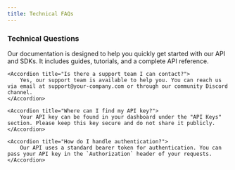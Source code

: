 ```yaml
---
title: Technical FAQs
---
```


### Technical Questions

<AccordionGroup>
    <Accordion title="What is the purpose of this documentation?">
        Our documentation is designed to help you quickly get started with our API and SDKs. It includes guides, tutorials, and a complete API reference.
    </Accordion>

    <Accordion title="Is there a support team I can contact?">
        Yes, our support team is available to help you. You can reach us via email at support@your-company.com or through our community Discord channel.
    </Accordion>

    <Accordion title="Where can I find my API key?">
        Your API key can be found in your dashboard under the "API Keys" section. Please keep this key secure and do not share it publicly.
    </Accordion>

    <Accordion title="How do I handle authentication?">
        Our API uses a standard bearer token for authentication. You can pass your API key in the `Authorization` header of your requests.
    </Accordion>

</AccordionGroup>